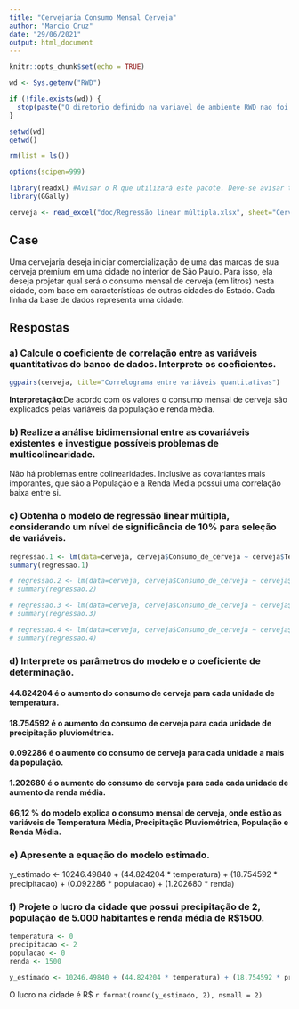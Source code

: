 ```yaml
---
title: "Cervejaria Consumo Mensal Cerveja"
author: "Marcio Cruz"
date: "29/06/2021"
output: html_document
---
```


```r
knitr::opts_chunk$set(echo = TRUE)

wd <- Sys.getenv("RWD")

if (!file.exists(wd)) {
  stop(paste("O diretorio definido na variavel de ambiente RWD nao foi encontrado",wd, sep="="))
} 

setwd(wd)
getwd()

rm(list = ls())

options(scipen=999)

library(readxl) #Avisar o R que utilizará este pacote. Deve-se avisar toda vez que abrir o R
library(GGally)

cerveja <- read_excel("doc/Regressão linear múltipla.xlsx", sheet="Cerveja")
```
## Case 
Uma cervejaria deseja iniciar comercialização de uma das marcas de sua cerveja premium em uma cidade no interior de São Paulo. Para isso, ela deseja projetar qual será o consumo mensal de cerveja (em litros) nesta cidade, com base em características de outras cidades do Estado. Cada linha da base de dados representa uma cidade.

## Respostas
### a) Calcule o coeficiente de correlação entre as variáveis quantitativas do banco de dados. Interprete os coeficientes.
```r
ggpairs(cerveja, title="Correlograma entre variáveis quantitativas") 
```

**Interpretação:**De acordo com os valores o consumo mensal de cerveja são explicados pelas variáveis da população e renda média.

### b) Realize a análise bidimensional entre as covariáveis existentes e investigue possíveis problemas de multicolinearidade.
Não há problemas entre colinearidades. Inclusive as covariantes mais imporantes, que são a População e a Renda Média possui uma correlação baixa entre si.

### c) Obtenha o modelo de regressão linear múltipla, considerando um nível de significância de 10% para seleção de variáveis.
```r
regressao.1 <- lm(data=cerveja, cerveja$Consumo_de_cerveja ~ cerveja$Temperatura_Media + cerveja$Precipitacao + cerveja$População + cerveja$Renda_Media)
summary(regressao.1)
```

```r
# regressao.2 <- lm(data=cerveja, cerveja$Consumo_de_cerveja ~ cerveja$Precipitacao + cerveja$População + cerveja$Renda_Media)
# summary(regressao.2)

# regressao.3 <- lm(data=cerveja, cerveja$Consumo_de_cerveja ~ cerveja$População + cerveja$Renda_Media)
# summary(regressao.3)

# regressao.4 <- lm(data=cerveja, cerveja$Consumo_de_cerveja ~ cerveja$Temperatura_Media + cerveja$População + cerveja$Renda_Media)
# summary(regressao.4)

```


### d) Interprete os parâmetros do modelo e o coeficiente de determinação.

#### 44.824204 é o aumento do consumo de cerveja para cada unidade de temperatura.
#### 18.754592 é o aumento do consumo de cerveja para cada unidade de precipitação pluviométrica.
#### 0.092286 é o aumento do consumo de cerveja para cada unidade a mais da população.
#### 1.202680 é o aumento do consumo de cerveja para cada cada unidade de aumento da renda média.
#### 66,12 % do modelo explica o consumo mensal de cerveja, onde estão as variáveis de Temperatura Média, Precipitação Pluviométrica, População e Renda Média.


### e) Apresente a equação do modelo estimado.
y_estimado <- 10246.49840 + (44.824204 * temperatura) + (18.754592 * precipitacao) + (0.092286 * populacao) + (1.202680 * renda)

### f) Projete o lucro da cidade que possui precipitação de 2, população de 5.000 habitantes e renda média de R$1500.
```r
temperatura <- 0
precipitacao <- 2
populacao <- 0
renda <- 1500

y_estimado <- 10246.49840 + (44.824204 * temperatura) + (18.754592 * precipitacao) + (0.092286 * populacao) + (1.202680 * renda)
```
O lucro na cidade é R$ `r format(round(y_estimado, 2), nsmall = 2)`

